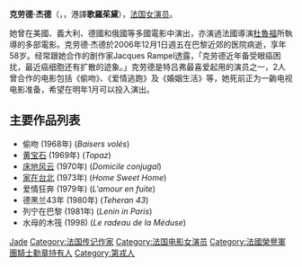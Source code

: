 {{Infobox person
| name         = Claude Jade
| birth_name   = Claude Marcelle Jorré
| image        = Claude Jade.jpg
| caption      = 1994年于法国巴黎
| birth_date   = {{Birth date|1948|10|8|df=y}}
| birth_place  = [[法国|法国]][[第戎|第戎]]
| death_date   = {{Death date and age|2006|12|01|1948|10|8|df=y}}
| death_place  = [[法国|法国]][[布洛涅-比扬古|布洛涅-比扬古]]
| spouse       = {{marriage|Bernard Coste|1972}}
| years_active = 1967–2006
| occupation   = 演员
}}
{{Unreferenced|time=2021-03-20T09:44:52+00:00}}
'''克劳德·杰德'''（{{lang-en|Claude Jade}}，{{bd|1948年|10月8日|2006年|12月1日}}，港譯'''歌羅茱黛'''），[[法国|法国]][[演员|女演员]]。

她曾在美國、義大利、德國和俄國等多國電影中演出，亦演過法國導演[[杜魯福|杜魯福]]所執導的多部電影。克劳德·杰德於2006年12月1日週五在巴黎近郊的医院病逝，享年58岁。经常跟她合作的剧作家Jacques Rampel透露，「克劳德近年备受眼癌困扰，最近癌细胞还有扩散的迹象。」克劳德是特吕弗最喜爱起用的演员之一，2人曾合作的电影包括《偷吻》、《爱情逃跑》及《婚姻生活》等，她死前正为一齣电视电影准备，希望在明年1月可以投入演出。

==主要作品列表==
*偷吻 (1968年) (''Baisers volés'')
*[[黄宝石_(1969年电影)|黄宝石]] (1969年) (''Topaz'')
*[[床地风云|床地风云]] (1970年) (''Domicile conjugal'')
*[[家在台北|家在台北]] (1973年) (''Home Sweet Home'') 
*爱情狂奔 (1979年) (''L'amour en fuite'')
*德黑兰43年 (1980年) (''Teheran 43'')
*列宁在巴黎 (1981年) (''Lenin in Paris'')
*水母的木筏 (1998) (''Le radeau de la Méduse'')

{{Authority control}}
{{法国人小作品}}

{{DEFAULTSORT:Jade, Claude}}
[[Category:法国电影演员|Jade]]
[[Category:法国传记作家|Category:法国传记作家]]
[[Category:法国电影女演员|Category:法国电影女演员]]
[[Category:法國榮譽軍團騎士勳章持有人|Category:法國榮譽軍團騎士勳章持有人]]
[[Category:第戎人|Category:第戎人]]
